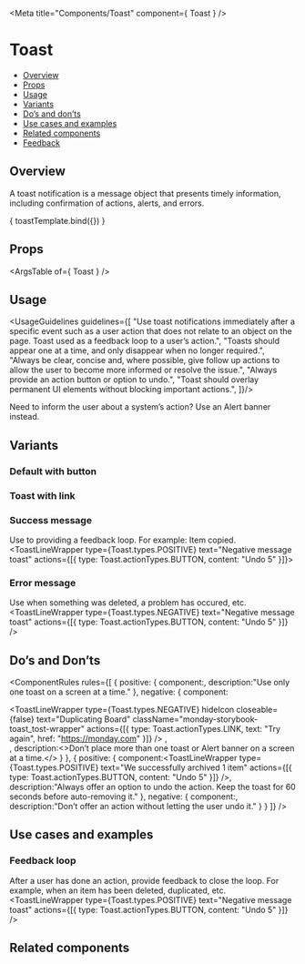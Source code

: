 
<Meta
  title="Components/Toast"
  component={ Toast }
/>

<!--- Component template -->


<!--- Component documentation -->

# Toast
- [Overview](#overview)
- [Props](#props)
- [Usage](#usage)
- [Variants](#variants)
- [Do’s and don’ts](#dos-and-donts)
- [Use cases and examples](#use-cases-and-examples)
- [Related components](#related-components)
- [Feedback](#feedback)

## Overview
A toast notification is a message object that presents timely information, including confirmation of actions, alerts, and errors.

<Canvas>
  <Story name="Overview"
         args={ {prop1: "prop's default value", prop2: "prop's default value"} }>
    { toastTemplate.bind({}) }
  </Story>
</Canvas>

## Props
<ArgsTable of={ Toast } />

## Usage
<UsageGuidelines guidelines={[
  "Use toast notifications immediately after a specific event such as a user action that does not relate to an object on the page. Toast used as a feedback loop to a user’s action.",
  "Toasts should appear one at a time, and only disappear when no longer required.",
  "Always be clear, concise and, where possible, give follow up actions to allow the user to become more informed or resolve the issue.",
  "Always provide an action button or option to undo.",
  "Toast should overlay permanent UI elements without blocking important actions.",
]}/>

<Tip title="Check yourself">Need to inform the user about a system’s action? Use an <Link href="/?path=/docs/components-alertbanner--overview" size={Link.sizes.SMALL} withoutSpacing>Alert banner</Link> instead.</Tip>

## Variants
### Default with button
<Canvas>
  <Story name="Default with button">
    <ToastLineWrapper text="General message toast" actions={[{ type: Toast.actionTypes.BUTTON, content: "Button" }]} />
  </Story>
</Canvas>

### Toast with link
<Canvas>
  <Story name="Toast with link">
    <ToastLineWrapper text="General message toast" actions={[{ type: Toast.actionTypes.LINK, text: "Link to action", href: "https://monday.com" }]} />
  </Story>
</Canvas>

### Success message
Use to providing a feedback loop. For example: Item copied.
<Canvas>
  <Story name="Success message">
    <ToastLineWrapper type={Toast.types.POSITIVE} text="Negative message toast" actions={[{ type: Toast.actionTypes.BUTTON, content: "Undo 5" }]}></ToastLineWrapper>
  </Story>
</Canvas>

### Error message
Use when something was deleted, a problem has occured, etc.
<Canvas>
  <Story name="Error message">
    <ToastLineWrapper type={Toast.types.NEGATIVE} text="Negative message toast" actions={[{ type: Toast.actionTypes.BUTTON, content: "Undo 5" }]} />
  </Story>
</Canvas>

## Do’s and Don’ts
<ComponentRules
  rules={[
    {
      positive: {
        component:<ToastLineWrapper type={Toast.types.POSITIVE} text="Duplicating Board" />,
        description:"Use only one toast on a screen at a time."
      },
      negative: {
        component:
          <div className="monday-storybook-toast_inline-wrapper">
            <ToastLineWrapper 
              type={Toast.types.NEGATIVE}
              hideIcon closeable={false} 
              text="Duplicating Board"
              className="monday-storybook-toast_tost-wrapper"
              actions={[{ type: Toast.actionTypes.LINK, text: "Try again", href: "https://monday.com" }]}
            />
            <ToastLineWrapper 
              type={Toast.types.POSITIVE} 
              hideIcon
              text="Duplicating Board" />,
          </div>,
        description:<>Don’t place more than one toast or <Link href="/?path=/docs/components-alertbanner--overview">Alert banner </Link>on a screen at a time.</>
      }
    },
    {
      positive: {
        component:<ToastLineWrapper type={Toast.types.POSITIVE} text="We successfully archived 1 item" actions={[{ type: Toast.actionTypes.BUTTON, content: "Undo 5" }]} />,
        description:"Always offer an option to undo the action. Keep the toast for 60 seconds before auto-removing it."
      },
      negative: {
        component:<ToastLineWrapper type={Toast.types.POSITIVE} text="We successfully archived 1 item" />,
        description:"Don’t offer an action without letting the user undo it."
      }
    }
  ]}
/>


## Use cases and examples

### Feedback loop
After a user has done an action, provide feedback to close the loop. For example, when an item has been deleted, duplicated, etc.
<Canvas>
  <Story name="Feedback loop">
    <ToastLineWrapper type={Toast.types.POSITIVE} text="Negative message toast" actions={[{ type: Toast.actionTypes.BUTTON, content: "Undo 5" }]} />
  </Story>
</Canvas>

## Related components
<RelatedComponents componentsNames={[ALERT_BANNER,TOOLTIP,ATTENTION_BOX]} />